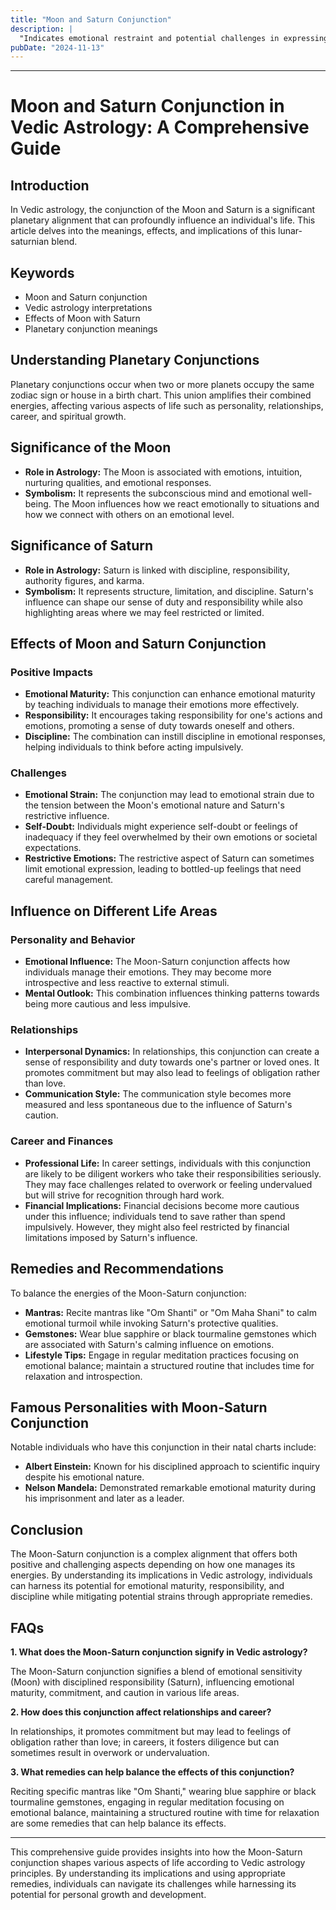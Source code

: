 ```yaml
---
title: "Moon and Saturn Conjunction"
description: |
  "Indicates emotional restraint and potential challenges in expressing"
pubDate: "2024-11-13"
---
```


---

# Moon and Saturn Conjunction in Vedic Astrology: A Comprehensive Guide

## Introduction

In Vedic astrology, the conjunction of the Moon and Saturn is a significant planetary alignment that can profoundly influence an individual's life. This article delves into the meanings, effects, and implications of this lunar-saturnian blend.

## Keywords

- Moon and Saturn conjunction
- Vedic astrology interpretations
- Effects of Moon with Saturn
- Planetary conjunction meanings

## Understanding Planetary Conjunctions

Planetary conjunctions occur when two or more planets occupy the same zodiac sign or house in a birth chart. This union amplifies their combined energies, affecting various aspects of life such as personality, relationships, career, and spiritual growth.

## Significance of the Moon

- **Role in Astrology:** The Moon is associated with emotions, intuition, nurturing qualities, and emotional responses.
- **Symbolism:** It represents the subconscious mind and emotional well-being. The Moon influences how we react emotionally to situations and how we connect with others on an emotional level.

## Significance of Saturn

- **Role in Astrology:** Saturn is linked with discipline, responsibility, authority figures, and karma.
- **Symbolism:** It represents structure, limitation, and discipline. Saturn's influence can shape our sense of duty and responsibility while also highlighting areas where we may feel restricted or limited.

## Effects of Moon and Saturn Conjunction

### Positive Impacts

- **Emotional Maturity:** This conjunction can enhance emotional maturity by teaching individuals to manage their emotions more effectively.
- **Responsibility:** It encourages taking responsibility for one's actions and emotions, promoting a sense of duty towards oneself and others.
- **Discipline:** The combination can instill discipline in emotional responses, helping individuals to think before acting impulsively.

### Challenges

- **Emotional Strain:** The conjunction may lead to emotional strain due to the tension between the Moon's emotional nature and Saturn's restrictive influence.
- **Self-Doubt:** Individuals might experience self-doubt or feelings of inadequacy if they feel overwhelmed by their own emotions or societal expectations.
- **Restrictive Emotions:** The restrictive aspect of Saturn can sometimes limit emotional expression, leading to bottled-up feelings that need careful management.

## Influence on Different Life Areas

### Personality and Behavior

- **Emotional Influence:** The Moon-Saturn conjunction affects how individuals manage their emotions. They may become more introspective and less reactive to external stimuli.
- **Mental Outlook:** This combination influences thinking patterns towards being more cautious and less impulsive.

### Relationships

- **Interpersonal Dynamics:** In relationships, this conjunction can create a sense of responsibility and duty towards one's partner or loved ones. It promotes commitment but may also lead to feelings of obligation rather than love.
- **Communication Style:** The communication style becomes more measured and less spontaneous due to the influence of Saturn's caution.

### Career and Finances

- **Professional Life:** In career settings, individuals with this conjunction are likely to be diligent workers who take their responsibilities seriously. They may face challenges related to overwork or feeling undervalued but will strive for recognition through hard work.
- **Financial Implications:** Financial decisions become more cautious under this influence; individuals tend to save rather than spend impulsively. However, they might also feel restricted by financial limitations imposed by Saturn's influence.

## Remedies and Recommendations

To balance the energies of the Moon-Saturn conjunction:

- **Mantras:** Recite mantras like "Om Shanti" or "Om Maha Shani" to calm emotional turmoil while invoking Saturn's protective qualities.
- **Gemstones:** Wear blue sapphire or black tourmaline gemstones which are associated with Saturn's calming influence on emotions.
- **Lifestyle Tips:** Engage in regular meditation practices focusing on emotional balance; maintain a structured routine that includes time for relaxation and introspection.

## Famous Personalities with Moon-Saturn Conjunction

Notable individuals who have this conjunction in their natal charts include:

- **Albert Einstein:** Known for his disciplined approach to scientific inquiry despite his emotional nature.
- **Nelson Mandela:** Demonstrated remarkable emotional maturity during his imprisonment and later as a leader.

## Conclusion

The Moon-Saturn conjunction is a complex alignment that offers both positive and challenging aspects depending on how one manages its energies. By understanding its implications in Vedic astrology, individuals can harness its potential for emotional maturity, responsibility, and discipline while mitigating potential strains through appropriate remedies.

## FAQs

**1. What does the Moon-Saturn conjunction signify in Vedic astrology?**

The Moon-Saturn conjunction signifies a blend of emotional sensitivity (Moon) with disciplined responsibility (Saturn), influencing emotional maturity, commitment, and caution in various life areas.

**2. How does this conjunction affect relationships and career?**

In relationships, it promotes commitment but may lead to feelings of obligation rather than love; in careers, it fosters diligence but can sometimes result in overwork or undervaluation.

**3. What remedies can help balance the effects of this conjunction?**

Reciting specific mantras like "Om Shanti," wearing blue sapphire or black tourmaline gemstones, engaging in regular meditation focusing on emotional balance, maintaining a structured routine with time for relaxation are some remedies that can help balance its effects.

---

This comprehensive guide provides insights into how the Moon-Saturn conjunction shapes various aspects of life according to Vedic astrology principles. By understanding its implications and using appropriate remedies, individuals can navigate its challenges while harnessing its potential for personal growth and development.